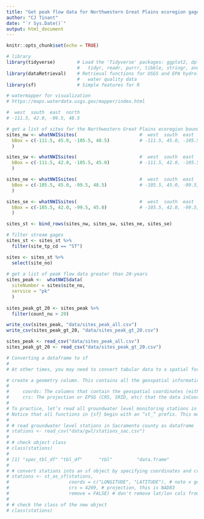 ```yaml
---
title: "Get peak flow data for Northwestern Great Plains ecoregion gages"
author: "CJ Tinant"
date: "`r Sys.Date()`"
output: html_document
---
```


<!--
helpful website -- https://dangitgit.com/
START HERE -- https://www.r4wrds.com/intro/m_intro_mapmaking
--> 
```r
knitr::opts_chunk$set(echo = TRUE)

# library
library(tidyverse)        # Load the 'Tidyverse' packages: ggplot2, dplyr, 
                          #   tidyr, readr, purrr, tibble, stringr, and forcats
library(dataRetrieval)    # Retrieval functions for USGS and EPA hydrology and
                          #   water quality data
library(sf)               # Simple features for R
```

```r

# watermapper for visualization
# https://maps.waterdata.usgs.gov/mapper/index.html

#  west  south  east  north
# -111.5, 42.0, -99.5, 48.5

# get a list of sites for the Northwestern Great Plains ecoregion bounding box
sites_nw <- whatNWISsites(                       #  west  south  east  north
  bBox = c(-111.5, 45.0, -105.5, 48.5)           # -111.5, 45.0, -105.5, 48.5
  )

sites_sw <- whatNWISsites(                       #  west  south  east  north
  bBox = c(-111.5, 42.0, -105.5, 45.0)           # -111.5, 42.0, -105.5, 45.0
  )

sites_ne <- whatNWISsites(                       #  west  south  east  north
  bBox = c(-105.5, 45.0, -99.5, 48.5)            # -105.5, 45.0, -99.5, 48.5
  )

sites_se <- whatNWISsites(                       #  west  south  east  north
  bBox = c(-105.5, 42.0, -99.5, 45.0)            # -105.5, 42.0, -99.5, 45.0
  )

sites_st <- bind_rows(sites_nw, sites_sw, sites_ne, sites_se) 

# filter stream gages
sites_st <- sites_st %>%
  filter(site_tp_cd == "ST")

sites <- sites_st %>%
  select(site_no) 
  
# get a list of peak flow data greater than 20-years
sites_peak <-  whatNWISdata(
  siteNumber = sites$site_no,
  service = "pk"
  )
  
sites_peak_gt_20 <- sites_peak %>%
  filter(count_nu > 20)

```

```r

write_csv(sites_peak, "data/sites_peak_all.csv")
write_csv(sites_peak_gt_20, "data/sites_peak_gt_20.csv")

```

```r

sites_peak <- read_csv("data/sites_peak_all.csv")
sites_peak_gt_20 <- read_csv("data/sites_peak_gt_20.csv")

```

```r

# Converting a dataframe to sf
# 
# At other times, you may need to convert tabular data to a spatial format. To make an {sf} object, we are 

# create a geometry column. This contains all the geospatial information we need, and it lives within the dataframe. Importantly, this geometry column is “sticky”, meaning whatever we do to our data (tidy, filter, mutate etc) the associated geometry column will stick with the data. What’s awesome is this column can contain anything from information for a point to a line to a complex polygon – all in one column. To make an {sf} object, we need to know two important pieces of information…
# 
#     coords: The columns that contain the geospatial coordinates (either name or column number)
#     crs: The projection or EPSG (CRS, SRID, etc) that the data inCoordinate reference systems are an entire lesson unto themselves. For a good overview, check out this .
# 
# To practice, let’s read all groundwater level monitoring stations in Sacramento County, stations_sac.csv, and convert this tabular data to an sf object with the function st_as_sf(). We will specify which columns contain the coordinates (coords), and what the projection, or coordinate reference system (crs) the data is in. In this case, we know the data is in NAD83, or EPSG 4269.
# Notice that all functions in {sf} begin with an “st_” prefix. This makes it easy to type “st_” and use tab-completion to find {sf} functions, and it also makes it easier to read code and spot spatial transformations.
# 
# # read groundwater level stations in Sacramento county as dataframe
# stations <- read_csv("data/gwl/stations_sac.csv")
# 
# # check object class
# class(stations)
# 
# [1] "spec_tbl_df" "tbl_df"      "tbl"         "data.frame" 
# 
# # convert stations into an sf object by specifying coordinates and crs
# stations <- st_as_sf(stations, 
#                      coords = c("LONGITUDE", "LATITUDE"), # note x goes first
#                      crs = 4269, # projection, this is NAD83
#                      remove = FALSE) # don't remove lat/lon cols from dataframe
# 
# # check the class of the new object
# class(stations)



```

